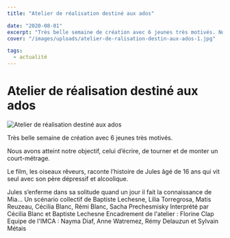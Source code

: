 ```yaml
---
title: "Atelier de réalisation destiné aux ados"

date: "2020-08-01"
excerpt: "Très belle semaine de création avec 6 jeunes très motivés. Nous avons atteint notre objectif, celui d’écrire, de tourner et de monter un court-métrage..."
cover: "/images/uploads/atelier-de-ralisation-destin-aux-ados-1.jpg"

tags:
  - actualité
---
```


# Atelier de réalisation destiné aux ados

![Atelier de réalisation destiné aux ados](/images/uploads/atelier-de-ralisation-destin-aux-ados-1.jpg)

Très belle semaine de création avec 6 jeunes très motivés.

Nous avons atteint notre objectif, celui d’écrire, de tourner et de monter un court-métrage.

Le film, les oiseaux rêveurs, raconte l’histoire de Jules âgé de 16 ans qui vit seul avec son père dépressif et alcoolique.

Jules s’enferme dans sa solitude quand un jour il fait la connaissance de Mia… Un scénario collectif de Baptiste Lechesne, Lilia Torregrosa, Matis Reuzeau, Cécilia Blanc, Rémi Blanc, Sacha Prechesmisky Interprété par Cécilia Blanc et Baptiste Lechesne Encadrement de l'atelier : Florine Clap Equipe de l'IMCA : Nayma Diaf, Anne Watremez, Rémy Delauzun et Sylvain Métais
